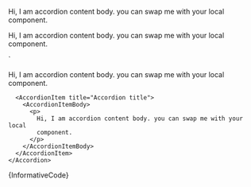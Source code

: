 


<Accordion state="informative">
  <AccordionItem title="Accordion title">
    <AccordionItemBody>
       <p>
        Hi, I am accordion content body. you can swap me with your local
        component.
       </p>
    </AccordionItemBody>
  </AccordionItem>
  <AccordionItem title="Accordion title">
    <AccordionItemBody>
      <p>
      Hi, I am accordion content body. you can swap me with your local
      component.
      </p>
    </AccordionItemBody>
  </AccordionItem>
</Accordion>
`

<Section contained={true} border={true} style={{ paddingRight: 0, paddingLeft: 0 }}>
  <Preview wrapper={true}>
    <Accordion state="informative">
      <AccordionItem title="Accordion title">
        <AccordionItemBody>
          <p>
            Hi, I am accordion content body. you can swap me with your local
            component.
          </p>
        </AccordionItemBody>
      </AccordionItem>

      <AccordionItem title="Accordion title">
        <AccordionItemBody>
          <p>
            Hi, I am accordion content body. you can swap me with your local
            component.
          </p>
        </AccordionItemBody>
      </AccordionItem>
    </Accordion>
  </Preview>

  <Snippet language="js">
    {InformativeCode}
  </Snippet>
</Section>
